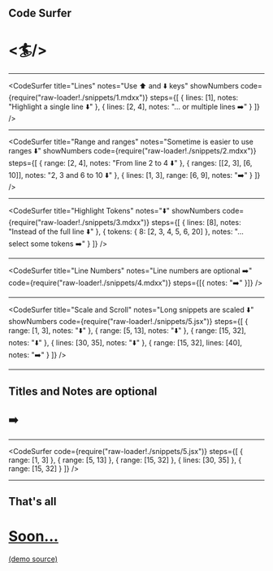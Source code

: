 
## Code Surfer

# <🏄/>

---

<CodeSurfer
  title="Lines"
  notes="Use ⬆️ and ⬇️ keys"
  showNumbers
  code={require("raw-loader!./snippets/1.mdxx")}
  steps={[
    { lines: [1], notes: "Highlight a single line ⬇️" },
    { lines: [2, 4], notes: "... or multiple lines ➡️" }
  ]}
/>

---

<CodeSurfer
  title="Range and ranges"
  notes="Sometime is easier to use ranges ⬇️"
  showNumbers
  code={require("raw-loader!./snippets/2.mdxx")}
  steps={[
    { range: [2, 4], notes: "From line 2 to 4 ⬇️" },
    { ranges: [[2, 3], [6, 10]], notes: "2, 3 and 6 to 10 ⬇️" },
    { lines: [1, 3], range: [6, 9], notes: "➡️" }
  ]}
/>

---

<CodeSurfer
  title="Highlight Tokens"
  notes="⬇️"
  showNumbers
  code={require("raw-loader!./snippets/3.mdxx")}
  steps={[
    { lines: [8], notes: "Instead of the full line ⬇️" },
    { tokens: { 8: [2, 3, 4, 5, 6, 20] }, notes: "... select some tokens ➡️" }
  ]}
/>

---

<CodeSurfer
  title="Line Numbers"
  notes="Line numbers are optional ➡️"
  code={require("raw-loader!./snippets/4.mdxx")}
  steps={[{ notes: "➡️" }]}
/>

---

<CodeSurfer
  title="Scale and Scroll"
  notes="Long snippets are scaled ⬇️"
  showNumbers
  code={require("raw-loader!./snippets/5.jsx")}
  steps={[
    { range: [1, 3], notes: "⬇️" },
    { range: [5, 13], notes: "⬇️" },
    { range: [15, 32], notes: "⬇️" },
    { lines: [30, 35], notes: "⬇️" },
    { range: [15, 32], lines: [40], notes: "➡️" }
  ]}
/>

---

## Titles and Notes are optional

## ➡️

---

<CodeSurfer
  code={require("raw-loader!./snippets/5.jsx")}
  steps={[
    { range: [1, 3] },
    { range: [5, 13] },
    { range: [15, 32] },
    { lines: [30, 35] },
    { range: [15, 32] }
  ]}
/>

---

## That's all

# [Soon...](https://github.com/pomber/code-surfer)

[(demo source)](https://github.com/pomber/code-surfer/blob/master/packages/mdx-deck-code-surfer/sample/deck.mdx)

